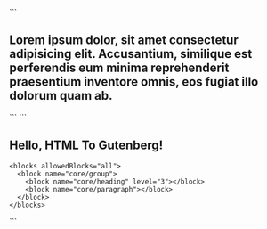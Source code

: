 
<SideBySideEditor>
  ```
  <section>
    <h2>
      Lorem ipsum dolor, sit amet consectetur adipisicing elit. Accusantium,
      similique est perferendis eum minima reprehenderit praesentium inventore
      omnis, eos fugiat illo dolorum quam ab.
    </h2>
  </section>
  ```
</SideBySideEditor>

<CodeExample>
  ```
  <section class="section">
    <h2 data-attribute="title">Hello, HTML To Gutenberg!</h2>

    <blocks allowedBlocks="all">
      <block name="core/group">
        <block name="core/heading" level="3"></block>
        <block name="core/paragraph"></block>
      </block>
    </blocks>

  </section>
  ```
</CodeExample>
